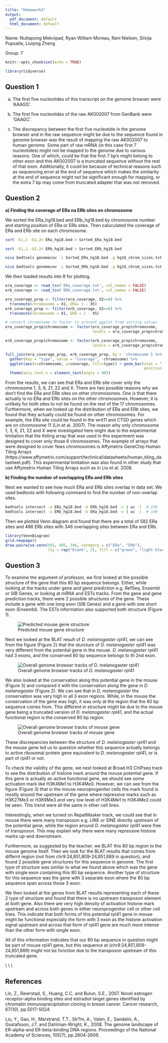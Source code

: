 ```yaml
---
title: "Homework2"
output:
  pdf_document: default
  html_document: default
---
```


Name: Nuttapong Mekvipad, Ryan William Moreau, Rani Nielsen, Silvija Pupsaite, Liuqing Zheng

Group: 7

```r
knitr::opts_chunk$set(echo = TRUE)
```


```r
library(tidyverse)
```


## Question 1

a) The first five nucleotides of this transcript on the genome browser were 'AAAGG'.

b) The first five nucleotides of the raw AK002007 from GenBank were 'GAAGC'.

c) The discrepancy between the first five nucleotide in the genome browser and in the raw sequence might be due to the sequence found in genome browser was the result of mapping the raw AK002007 to human genome. Some part of raw mRNA (in this case first 7 nucleotides) might not be mapped to the genome due to various reasons. One of which, could be that the first 7 bp's might belong to other exon and this AK002007 is a truncated sequence without the rest of that exon. Additionally, it could be because of technical reasons such as sequencing error at the end of sequence which makes the similarity at the end of sequence might not be significant enough for mapping, or the extra 7 bp may come from truncated adapter that was not removed.  


## Question 2

**a) Finding the coverage of ERa na ERb sites on chromosome**

We sorted the ERa_hg18.bed and ERb_hg18.bed by chromosome number and starting position of ERa or ERb sites. Then caluculated the coverage of ERa and ERb site on each chromosome.

```bash
sort -k1,1 -k2,2n ERa_hg18.bed > Sorted_ERa_hg18.bed

sort -k1,1 -k2,2n ERb_hg18.bed > Sorted_ERb_hg18.bed

nice bedtools genomecov -i Sorted_ERa_hg18.bed -g hg18_chrom_sizes.txt -max 1 > ERa_coverage.txt

nice bedtools genomecov -i Sorted_ERb_hg18.bed -g hg18_chrom_sizes.txt -max 1 > ERb_coverage.txt

```

We then loaded results into R for plotting.

```r
era_coverage <- read_tsv('ERa_coverage.txt', col_names = FALSE)
erb_coverage <- read_tsv('ERb_coverage.txt', col_names = FALSE)

```


```r
era_coverage_prop <- filter(era_coverage, X2==0) %>% 
  transmute(chromosome = X1, ERa= 1 - X5)
erb_coverage_prop <- filter(erb_coverage, X2==0) %>% 
  transmute(chromosome = X1, ERb = 1 - X5)

# convert chromosome to factor to prevent ggplot from sorting values
era_coverage_prop$chromosome <- factor(era_coverage_prop$chromosome, 
                                       levels = era_coverage_prop$chromosome)

erb_coverage_prop$chromosome <- factor(erb_coverage_prop$chromosome, 
                                       levels = erb_coverage_prop$chromosome)

full_join(era_coverage_prop, erb_coverage_prop, by = 'chromosome') %>% 
  gather(key = "type", value = "coverage", -chromosome) %>%
  ggplot(aes(x=chromosome, y=coverage, fill=type)) + geom_bar(stat = "identity", 
                                                              position = "dodge") +
  theme(axis.text.x = element_text(angle = 90))  
```

From the results, we can see that ERa and ERb site cover only the chromosome 1, 3, 6, 21, 22 and X. There are two possible reasons why we don't find the ERa and ERb sites on other chromosomes. One is that there actually is no ERa and ERb sites on the other chromosomes. However, it is unlikely for both sites to not be found on the rest of the 17 chromosomes. Furthermore, when we looked up the distribution of ERa and ERb sites, we found that they actually could be found on other chromosomes. For example, the ERa site could be found in the wnt11 and CTSD genes which are on chromosome 11 (Lin et al. 2007). The reason why only chromosome 1, 3, 6, 21, 22 and X were investigated here might due to the experimental limitation that the thiling array that was used in this experiment was designed to cover only those 6 chromosomes. The example of arrays that were designed to cover fews chromosomes is Affymetrix GeneChip Human Tiling  Arrays (https://www.affymetrix.com/support/technical/datasheets/human_tiling_datasheet.pdf).
This experimental limitation was also found in other study that use Affymetrix Human Tiling Arrays such as in Liu et al. 2008.


**b) Finding the number of overlapping ERa and ERb sites **

Next we wanted to see how much ERa and ERb sites overlap in data set. We used bedtools with following command to find the number of non-overlap sites.

```bash
bedtools intersect -a ERa_hg18.bed -b ERb_hg18.bed -v | wc -l  # 236
bedtools intersect -a ERb_hg18.bed -b ERa_hg18.bed -v | wc -l  # 140
```

Then we plotted Venn diagram and found that there are a total of 582 ERa sites and 486 ERb sites with 346 overlapping sites between ERa and ERb.

```r
library(VennDiagram)
grid.newpage()
draw.pairwise.venn(581, 485, 346, category = c("ERa", "ERb"), 
                   lty = rep("blank", 2), fill = c("green", "light blue"))
```

## Question 3

To examine the argument of professor, we first looked at the possible structure of the gene that this 80 bp sequence belongs. Either, while looking at the tracks under gene and gene prediction e.g. RefSeq, Ensembl or SIB Genes, or looking at mRNA and ESTs tracks. From the gene and gene prediction tracks, there were 2 possible structures of the gene. These include a gene with one long exon (SIB Genes) and a gene with one short exon (Ensembl). The ESTs information also supported both structure (Figure 1).

![Predicted mouse gene structure](./fig1.png)

Next we looked at the BLAT result of *D. melanogaster rpl*41, we can see from the figure (Figure 2) that the sturcture of *D. melanogaster rpl*41 was very different from the potential gene in the mouse. *D. melanogaster rpl*41 had 3 exons, and the conserved 80 bp sequence belongs to th 2nd exon. 

![Overall genome browser tracks of *D. melanogaster rpl*41](./fig2.png)

We also looked at the conservation along this potential gene in the mouse (Figure 3) and compared it with the conservation along the gene in *D. melanogaster* (Figure 2). We can see that in *D. melanogaster* the conservation was very high in all 3 exon regions. While, in the mouse the conservation of the gene was high, it was only at the region that the 80 bp sequence comes from. This different in structure might be due to the mouse gene being a truncated version of *D. melanogaster rpl*41, and the actual functional region is the conserved 80 bp region.

![Overall genome browser tracks of mouse gene](./fig3.png)

These discrepancies between the structure of *D. melanogaster rpl*41 and the mouse gene led us to question whether this sequence actually belongs to active ribosomal protein gene equivalent to *D. melanogaster rpl*41, or is part of rpl41 or not. 

To check the validity of the gene, we next looked at Broad H3 ChIPseq track to see the distribution of histone mark around the mouse potential gene. If this gene is actually an active functional gene, we should see some activation mark like H3K4Me1 to H3K4Me3. However, we can see from the figure (Figure 3) that in the mouse neuroprogenitor cells the mark found is mostly around the upstream of the gene where repressive marks such as H3K27Me3 or H3K9Me3 and very low level of H3K4Me1 to H3K4Me3 could be seen. This trend were all the same in other cell lines.

Interestingly, when we turned on RepatMasker track, we could see that in mouse there were many transposon e.g. LINE or SINE directly upstream of the potential gene, while the region around *D. melanogaster rpl*41 were free of transposon. This may explain why there were many repressive histone marks up-and downstream.

Furthermore, as suggested by the teacher, we BLAT this 80 bp region to the mouse genome itself. Then we look for the BLAT results that comes from differnt region (not from chr9:24,851,809-24,851,889 in question), and found 2 possible gene structures for this sequence in genome. The first type of structure was similar to what we found above which was the gene with single exon containing this 80 bp sequence. Another type of structure for this sequence was the gene with 3 separate exon where the 80 bp sequence span across those 3 exon. 

We then looked at the genes from BLAT results representing each of these 2 type of structure and found that there is no upstream transposon element at both gene. Also there are very high density of activation histone mark upstream and across both genes in either neuroprogenitor cell or other cell lines. This indicate that both forms of this potential rpl41 gene in mouse might be functional especially the form with 3 exon as the histone activation signal upstream and across that form of rpl41 gene are much more intense than the other form with single exon.

All of this information indicates that our 80 bp sequence in question might be part of mouse rpl41 gene, but this sequence at (chr9:24,851,809-24,851,889) might not be function due to the transposon upstream of this truncated gene. 




\\
\\
\\

## References

Lin, Z., Reierstad, S., Huang, C.C. and Bulun, S.E., 2007. Novel estrogen receptor-alpha binding sites and estradiol target genes identified by chromatin immunoprecipitation cloning in breast cancer. Cancer research, 67(10), pp.5017-5024.

Liu, Y., Gao, H., Marstrand, T.T., Str?m, A., Valen, E., Sandelin, A., Gustafsson, J.?. and Dahlman-Wright, K., 2008. The genome landscape of ER-alpha-and ER-beta-binding DNA regions. Proceedings of the National Academy of Sciences, 105(7), pp.2604-2609.









